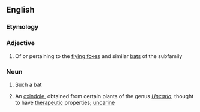 ==English==
{{rfi|en}}
{{wikipedia}}
{{wikispecies}}

===Etymology===
{{rfe|en}}

===Adjective===
{{en-adj|-}}

# Of or pertaining to the [[flying fox]]es and similar [[bat]]s of the subfamily {{taxlink|Pteropodinae|subfamily|noshow=1}}

===Noun===
{{en-noun}}

# Such a bat
# {{lb|en|organic compound}} An [[oxindole]], obtained from certain plants of the genus ''[[Uncaria]]'', thought to have [[therapeutic]] properties; [[uncarine]]